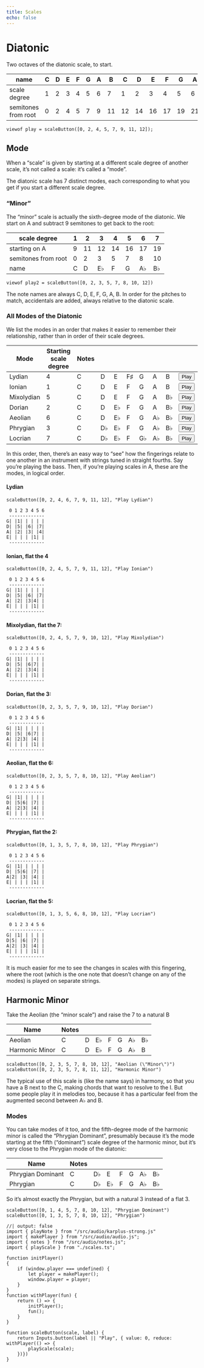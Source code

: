 ```yaml
---
title: Scales
echo: false
---
```


# Diatonic

Two octaves of the diatonic scale, to start.

|name                |C|D|E|F|G|A| B| C| D| E| F| G| A| B|
|--------------------|-|-|-|-|-|-|--|--|--|--|--|--|--|--|
|scale degree        |1|2|3|4|5|6| 7| 1| 2| 3| 4| 5| 6| 7|
|semitones from root |0|2|4|5|7|9|11|12|14|16|17|19|21|23|

```ojs
viewof play = scaleButton([0, 2, 4, 5, 7, 9, 11, 12]);
```

## Mode

When a "scale" is given by starting at a different scale degree of another scale, it's not called a scale: it's called a "mode".

The diatonic scale has 7 distinct modes, each corresponding to what you get if you start a different scale degree.

### "Minor"

The "minor" scale is actually the sixth-degree mode of the diatonic. We start on A and subtract 9 semitones to get back to the root:

|scale degree        |1| 2| 3| 4| 5| 6| 7|
|--------------------|-|--|--|--|--|--|--|
|starting on A       |9|11|12|14|16|17|19|
|semitones from root |0| 2| 3| 5| 7| 8|10|
|name                |C| D|E♭| F| G|A♭|B♭|

```ojs
viewof play2 = scaleButton([0, 2, 3, 5, 7, 8, 10, 12])
```

The note names are always C, D, E, F, G, A, B. In order for the pitches to match, accidentals are added, always relative to the diatonic scale.

### All Modes of the Diatonic

We list the modes in an order that makes it easier to remember their relationship, rather than in order of their scale degrees.

| Mode | Starting scale degree | Notes | | | | | | | |
|------|-----------------------|-------|-|-|-|-|-|-|-|
| Lydian     | 4 | C | D  |E   | F♯ | G  | A  | B  |<button class="btn btn-quarto" onclick="">Play</button>|
| Ionian     | 1 | C | D  |E   | F  | G  | A  | B  |<button class="btn btn-quarto" onclick="">Play</button>|
| Mixolydian | 5 | C | D  |E   | F  | G  | A  | B♭ |<button class="btn btn-quarto" onclick="">Play</button>|
| Dorian     | 2 | C | D  |E♭  | F  | G  | A  | B♭ |<button class="btn btn-quarto" onclick="">Play</button>|
| Aeolian    | 6 | C | D  |E♭  | F  | G  | A♭ | B♭ |<button class="btn btn-quarto" onclick="">Play</button>|
| Phrygian   | 3 | C | D♭ | E♭ | F  | G  | A♭ | B♭ |<button class="btn btn-quarto" onclick="">Play</button>|
| Locrian    | 7 | C | D♭ | E♭ | F  | G♭ | A♭ | B♭ |<button class="btn btn-quarto" onclick="">Play</button>|

In this order, then, there's an easy way to "see" how the fingerings relate to one another in an instrument with strings tuned in straight fourths. Say you're playing the bass. Then, if you're playing scales in A, these are the modes, in logical order.

#### Lydian
```ojs
scaleButton([0, 2, 4, 6, 7, 9, 11, 12], "Play Lydian")
```

```
 0 1 2 3 4 5 6
 -------------
G| |1| | | | |
D| |5| |6| |7|
A| |2| |3| |4|
E| | | | |1| |
 -------------
```

#### Ionian, flat the 4

```ojs
scaleButton([0, 2, 4, 5, 7, 9, 11, 12], "Play Ionian")
```

```
 0 1 2 3 4 5 6
 -------------
G| |1| | | | |
D| |5| |6| |7|
A| |2| |3|4| |
E| | | | |1| |
 -------------
```

#### Mixolydian, flat the 7:

```ojs
scaleButton([0, 2, 4, 5, 7, 9, 10, 12], "Play Mixolydian")
```

```
 0 1 2 3 4 5 6
 -------------
G| |1| | | | |
D| |5| |6|7| |
A| |2| |3|4| |
E| | | | |1| |
 -------------
```

#### Dorian, flat the 3:

```ojs
scaleButton([0, 2, 3, 5, 7, 9, 10, 12], "Play Dorian")
```

```
 0 1 2 3 4 5 6
 -------------
G| |1| | | | |
D| |5| |6|7| |
A| |2|3| |4| |
E| | | | |1| |
 -------------
```

#### Aeolian, flat the 6:

```ojs
scaleButton([0, 2, 3, 5, 7, 8, 10, 12], "Play Aeolian")
```

```
 0 1 2 3 4 5 6
 -------------
G| |1| | | | |
D| |5|6| |7| |
A| |2|3| |4| |
E| | | | |1| |
 -------------
```

#### Phrygian, flat the 2:

```ojs
scaleButton([0, 1, 3, 5, 7, 8, 10, 12], "Play Phrygian")
```

```
 0 1 2 3 4 5 6
 -------------
G| |1| | | | |
D| |5|6| |7| |
A|2| |3| |4| |
E| | | | |1| |
 -------------
```

#### Locrian, flat the 5:

```ojs
scaleButton([0, 1, 3, 5, 6, 8, 10, 12], "Play Locrian")
```

```
 0 1 2 3 4 5 6
 -------------
G| |1| | | | |
D|5| |6| |7| |
A|2| |3| |4| |
E| | | | |1| |
 -------------
```

It is much easier for me to see the changes in scales with this fingering, where the root (which is the one note that doesn't change on any of the modes) is played on separate strings.

## Harmonic Minor

Take the Aeolian (the "minor scale") and raise the 7 to a natural B

| Name | Notes | | | | | | |
|------|-------|-|-|-|-|-|-|
| Aeolian        | C | D  |E♭  | F  | G  | A♭ | B♭ |
| Harmonic Minor | C | D  |E♭  | F  | G  | A♭ | B  |

```ojs
scaleButton([0, 2, 3, 5, 7, 8, 10, 12], "Aeolian (\"Minor\")")
scaleButton([0, 2, 3, 5, 7, 8, 11, 12], "Harmonic Minor")
```

The typical use of this scale is (like the name says) in harmony, so that you have a B next to the C, making chords that want to resolve to the I. But some people play it in melodies too, because it has a particular feel from the augmented second between A♭ and B.

### Modes

You can take modes of it too, and the fifth-degree mode of the harmonic minor is called the "Phrygian Dominant", presumably because it's the mode starting at the fifth ("dominant") scale degree of the harmonic minor, but it's very close to the Phrygian mode of the diatonic:

| Name | Notes | | | | | | |
|------|-------|-|-|-|-|-|-|
| Phrygian Dominant | C | D♭ | E | F | G | A♭ | B♭ |
| Phrygian | C | D♭ | E♭ | F | G | A♭ | B♭ |

So it's almost exactly the Phrygian, but with a natural 3 instead of a flat 3.

```ojs
scaleButton([0, 1, 4, 5, 7, 8, 10, 12], "Phrygian Dominant")
scaleButton([0, 1, 3, 5, 7, 8, 10, 12], "Phrygian")
```

```ojs
//| output: false
import { playNote } from "/src/audio/karplus-strong.js"
import { makePlayer } from "/src/audio/audio.js";
import { notes } from "/src/audio/notes.js";
import { playScale } from "./scales.ts";

function initPlayer()
{
    if (window.player === undefined) {
        let player = makePlayer();
        window.player = player;
    }
}
function withPlayer(fun) {
    return () => {
        initPlayer();
        fun();
    }
}

function scaleButton(scale, label) {
    return Inputs.button(label || "Play", { value: 0, reduce: withPlayer(() => {
        playScale(scale);        
    })})
}

```
